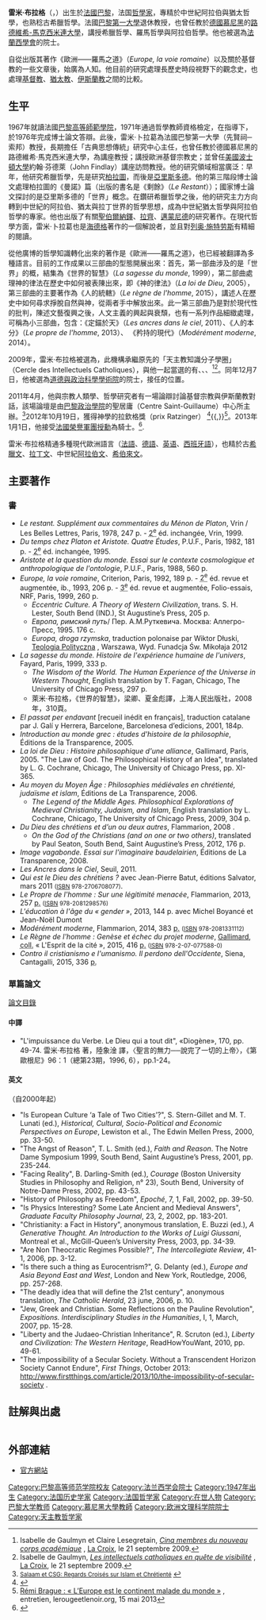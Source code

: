{{roughtranslation|time=2016-01-25T12:16:37+00:00}}
{{noteta
|1=zh-hans:布拉格; zh-hant:卜拉葛
}}
{{Infobox philosopher
|region = [[西方哲学|西方哲学]]
|name    = 雷米·布拉格<br/>（{{lang|fr|Rémi Brague}}）
|image   = Paris - Rémi Brague - 1.jpg
|caption = （摄于2017年）
|birth_date  = {{birth date and age|1947|9|08}}
|birth_place = {{FRA}} [[巴黎|巴黎]]
|school_tradition = [[歐陸哲學|歐陸哲學]]<br/>[[現象學|現象學]]
|main_interests = {{plainlist|
* [[哲学|哲学]]
* [[形上學|形上學]]
* [[宇宙学|宇宙学]]
* [[政治哲学|政治哲学]]
* [[宗教哲学|宗教哲学]]
* [[法学|法学]]
* [[西方文化|西方文化]]
* [[亞里斯多德主義|亞里斯多德主義]]
* [[世俗|世俗]]
* [[伊斯兰哲学|伊斯兰哲学]]
* [[猶太教哲學|猶太教哲學]]
}}
|notable_ideas  = {{plainlist|
* 古罗马精神-西方文明
* [[世俗主义|世俗主义]]/[[世俗|世俗]]
}}
|influences = {{flatlist|
* [[亚里士多德|亚里士多德]]
* [[柏拉图|柏拉图]]
* [[马丁·海德格尔|马丁·海德格尔]]
* [[列奥·施特劳斯|列奥·施特劳斯]]
* [[邁蒙尼德|邁蒙尼德]]
* [[法拉比|法拉比]]
* [[托马斯·阿奎那|托马斯·阿奎那]]
}}
}}
'''雷米·布拉格'''（{{lang-fr|Rémi Brague}}，{{bd|1947年|9月8日}}）出生於[[法國|法國]][[巴黎|巴黎]]，法国[[哲學家|哲學家]]，專精於中世紀阿拉伯與猶太哲學，也熟稔古希臘哲學。法國[[巴黎第一大學|巴黎第一大學]]退休教授，也曾任教於[[德國|德國]][[慕尼黑|慕尼黑]]的[[路德維希-馬克西米連大學|路德維希-馬克西米連大學]]，講授希臘哲學、羅馬哲學與阿拉伯哲學。他也被選為[[法蘭西學會|法蘭西學會]]的院士。

自從出版其著作《歐洲——羅馬之道》（''Europe, la voie romaine''）以及關於基督教的一些文章後，始廣為人知。他目前的研究處理長歷史時段視野下的觀念史，也處理[[基督教|基督教]]、[[猶太教|猶太教]]、[[伊斯蘭教|伊斯蘭教]]之間的比較。

== 生平 ==
1967年就讀法國[[巴黎高等師範學院|巴黎高等師範學院]]，1971年通過哲學教師資格檢定，在{{link-fr|皮耶·歐班克|Pierre Aubenque}}指導下，於1976年完成博士論文答辯。此後，雷米‧卜拉葛為法國巴黎第一大學（先賢祠─索邦）教授，長期擔任「古典思想傳統」研究中心主任，也曾任教於德國慕尼黑的路德維希‧馬克西米連大學，為{{link-fr|羅曼諾·瓜第尼|Romano Guardini}}講座教授；講授歐洲基督宗教史；並曾任[[美國|美國]][[波士頓大學|波士頓大學]]約翰·芬德萊（John Findlay）講座訪問教授。他的研究領域相當廣泛：早年，他研究希臘哲學，先是研究[[柏拉圖|柏拉圖]]，而後是[[亞里斯多德|亞里斯多德]]。他的第三階段博士論文處理柏拉圖的《曼諾》篇（出版的書名是《剩餘》（''Le Restant''））；國家博士論文探討的是亞里斯多德的「世界」概念。在鑽研希臘哲學之後，他的研究主力方向轉到中世紀的阿拉伯、猶太與拉丁世界的哲學思想，成為中世紀猶太哲學與阿拉伯哲學的專家。他也出版了有關[[聖伯爾納鐸|聖伯爾納鐸]]、[[拉齊|拉齊]]、[[邁蒙尼德|邁蒙尼德]]的研究著作。在現代哲學方面，雷米‧卜拉葛也是[[马丁·海德格尔|海德格]]著作的一個解說者，並且對[[列奥·施特劳斯|列奥·施特劳斯]]有精細的閱讀。

從他廣博的哲學知識轉化出來的著作是《歐洲——羅馬之道》，也已經被翻譯為多種語言。目前的工作成果以三部曲的型態開展出來：首先，第一部曲涉及的是「世界」的概，結集為《世界的智慧》（''La sagesse du monde'', 1999），第二部曲處理神的律法在歷史中如何被表陳出來，即《神的律法》（''La loi de Dieu'', 2005），第三部曲的主要著作為《人的統轄》（''Le règne de l'homme'', 2015），講述人在歷史中如何尋求掙脫自然與神，從兩者手中解放出來。此一第三部曲乃是對於現代性的批判，陳述文藝復興之後，人文主義的興起與衰頹，也有一系列作品細緻處理，可稱為小三部曲，包含：《定錨於天》（''Les ancres dans le ciel'', 2011）、《人的本分》（''Le propre de l'homme'', 2013）、 《矜持的現代》（''Modérément moderne'', 2014）。

2009年，雷米·布拉格被選為{{link-fr|法國天主教學院的院士|Académie catholique de France}}，此機構承繼原先的「天主教知識分子學圈」（Cercle des Intellectuels Catholiques），與他一起當選的有{{link-fr|皮耶·馬農|Pierre Manent}}、{{link-fr|菲利浦·卡培|Philippe Capelle}}、{{link-fr|提耶里·埃斯凱希|Thierry Escaich}}、{{link-fr|娜塔莉·奈貝|Nathalie Naber}}<ref>Isabelle de Gaulmyn et Claire Lesegretain, ''[http://www.la-croix.com/article/index.jsp?docId=2394076&rubId=786 Cinq membres du nouveau corps académique] {{Wayback|url=http://www.la-croix.com/article/index.jsp?docId=2394076&rubId=786 |date=20091001041150 }}'', [[La_Croix|La Croix]], le 21 septembre 2009.</ref><ref>Isabelle de Gaulmyn, ''[http://www.la-croix.com/article/index.jsp?docId=2394074&rubId=1098 Les intellectuels catholiques en quête de visibilité] {{Wayback|url=http://www.la-croix.com/article/index.jsp?docId=2394074&rubId=1098 |date=20091225140051 }}'', [[La_Croix|La Croix]], le 21 septembre 2009.</ref>。同年12月7日，他被選為[[道德與政治科學學術院|道德與政治科學學術院]]的院士，接任{{link-fr|瓊-馬利·贊伯|Jean-Marie Zemb}}的位置。

2011年4月，他與宗教人類學、哲學研究者{{link-fr|馬雷克·薛貝|Malek Chebel}}有一場論辯討論基督宗教與伊斯蘭教對話，該場論壇是由[[巴黎政治學院|巴黎政治學院]]的聖居庸（Centre Saint-Guillaume）中心所主辦。<ref><small>[http://www.lapeniche.net/actualite/index.php/post/2011/04/13/Salaam-et-CSG%3A-Regards-Croisés-sur-Islam-et-Chrétienté Salaam et CSG: Regards Croisés sur Islam et Chrétienté] {{webarchive|url=https://web.archive.org/web/20140624160756/http://www.lapeniche.net/actualite/index.php/post/2011/04/13/Salaam-et-CSG%3A-Regards-Crois%C3%A9s-sur-Islam-et-Chr%C3%A9tient%C3%A9 |date=2014-06-24 }}</small></ref>2012年10月19日，獲得神學的拉欽格獎（prix Ratzinger） <ref>{{Cite web |url=http://www.news.va/fr/news/remi-brague-recoit-le-prix-ratzinger |title=Rémi Brague reçoit le prix Ratzinger |accessdate=2016-01-25 |archive-date=2016-02-01 |archive-url=https://web.archive.org/web/20160201135013/http://www.news.va/fr/news/remi-brague-recoit-le-prix-ratzinger |dead-url=yes }}</ref>{{,}}<ref>[http://www.lerougeetlenoir.org/les-inquisitoriales/remi-brague-l-europe-est-le-continent-malade-du-monde Rémi Brague : « L’Europe est le continent malade du monde »] {{Wayback|url=http://www.lerougeetlenoir.org/les-inquisitoriales/remi-brague-l-europe-est-le-continent-malade-du-monde |date=20140624230211 }}, entretien, lerougeetlenoir.org, 15 mai 2013</ref>。2013年1月1日，他接受[[法國榮譽軍團勳章|法國榮譽軍團授勳]]為騎士。<ref>{{Cite web |url=http://www.legifrance.gouv.fr/affichTexte.do;jsessionid=6F6BEB4960D90C894B13DAD8796A3757.tpdjo11v_1?cidTexte=JORFTEXT000026871328&dateTexte=&oldAction=rechJO&categorieLien=id |title=Décret du 31 décembre 2012 portant promotion et nomination |accessdate=2016-01-25 |archive-date=2014-12-25 |archive-url=https://web.archive.org/web/20141225210641/http://www.legifrance.gouv.fr/affichTexte.do;jsessionid=6F6BEB4960D90C894B13DAD8796A3757.tpdjo11v_1?cidTexte=JORFTEXT000026871328&dateTexte=&oldAction=rechJO&categorieLien=id |dead-url=no }}</ref>.

雷米·布拉格精通多種現代歐洲語言（[[法語|法語]]、[[德語|德語]]、[[英语|英语]]、[[西班牙語|西班牙語]]），也精於古[[希臘文|希臘文]]、[[拉丁文|拉丁文]]、中世紀[[阿拉伯文|阿拉伯文]]、[[希伯來文|希伯來文]]。

== 主要著作 ==
=== 書 ===
* ''Le restant. Supplément aux commentaires du Ménon de Platon'', Vrin / Les Belles Lettres, Paris, 1978, 247 p. - <abbr class="abbr" title="Deuxième">2<sup>e</sup></abbr><abbr class="abbr" title="Deuxième"></abbr> éd. inchangée, Vrin, 1999.
* ''Du temps chez Platon et Aristote. Quatre Études'', P.U.F., Paris, 1982, 181 p. - <abbr class="abbr" title="Deuxième">2<sup>e</sup></abbr><abbr class="abbr" title="Deuxième"></abbr> éd. inchangée, 1995. 
* ''Aristote et la question du monde. Essai sur le contexte cosmologique et anthropologique de l'ontologie'', P.U.F., Paris, 1988, 560 p.
* ''Europe, la voie romaine'', Criterion, Paris, 1992, 189 p. - <abbr class="abbr" title="Deuxième">2<sup>e</sup></abbr><abbr class="abbr" title="Deuxième"></abbr> éd. revue et augmentée, ib., 1993, 206 p. - <abbr class="abbr" title="Troisième">3<sup>e</sup></abbr><abbr class="abbr" title="Troisième"></abbr> éd. revue et augmentée, Folio-essais, NRF, Paris, 1999, 260 p. 
** ''Eccentric Culture. A Theory of Western Civilization'', trans. S. H. Lester, South Bend (IND.), St Augustine’s Press, 205 p.
** ''Европа, римский путь''/ Пер. А.М.Руткевича. Москва: Аллегро-Пресс, 1995. 176 с.
** ''Europa, droga rzymska'', traduction polonaise par Wiktor Dłuski, [http://www.teologiapolityczna.pl Teologia Polityczna] {{Wayback|url=http://www.teologiapolityczna.pl/ |date=20200718145637 }}, Warszawa, Wyd. Funadcja Św. Mikołaja 2012
* ''La sagesse du monde. Histoire de l'expérience humaine de l'univers'', Fayard, Paris, 1999, 333 p. 
** ''The Wisdom of the World. The Human Experience of the Universe in Western Thought'', English translation by T. Fagan, Chicago, The University of Chicago Press, 297 p. 
** 萊米·布拉格，《世界的智慧》，梁卿、夏金彪譯，上海人民出版社，2008年，310頁。
* ''El passat per endavant'' [recueil inédit en français], traduction catalane par J. Galí y Herrera, Barcelone, Barcelonesa d’edicions, 2001, 184p.
* ''Introduction au monde grec : études d'histoire de la philosophie'', Éditions de la Transparence, 2005.
* ''La loi de Dieu : Histoire philosophique d'une alliance'', Gallimard, Paris, 2005. "The Law of God. The Philosophical History of an Idea", translated by L. G. Cochrane, Chicago, The University of Chicago Press, pp. XI-365.
* ''Au moyen du Moyen Âge : Philosophies médiévales en chrétienté, judaïsme et islam'', Éditions de La Transparence, 2006. 
** ''The Legend of the Middle Ages. Philosophical Explorations of Medieval Christianity, Judaism, and Islam'', English translation by L. Cochrane, Chicago, The University of Chicago Press, 2009, 304 p.
* ''Du Dieu des chrétiens et d’un ou deux autres'', Flammarion, 2008 {{ISBN|2081213192}}. 
** ''On the God of the Christians (and on one or two others)'', translated by Paul Seaton, South Bend, Saint Augustine’s Press, 2012, 176 p.
* ''Image vagabonde. Essai sur l'imaginaire baudelairien'', Éditions de La Transparence, 2008.
* ''Les Ancres dans le Ciel'', Seuil, 2011.
* ''Qui est le Dieu des chrétiens ?'' avec Jean-Pierre Batut, éditions Salvator, mars 2011 <small>([[国际标准书号|ISBN]] <span class="nowrap">978-2706708077</span>)</small>.
* <span class="ouvrage" id="2013"><cite class="italique">Le Propre de l'homme : Sur une légitimité menacée</cite>, Flammarion,‎ <time>2013</time>, 257 <abbr class="abbr" title="pages">p.</abbr> </span><span class="ouvrage" id="2013"><small style="line-height:1em;">([[国际标准书号|ISBN]] <span class="nowrap">978-2081298576</span>)</small></span><span class="ouvrage" id="2013"></span>
* ''L'éducation à l'âge du « gender »'', 2013, 144 p. {{ISBN|9782706709814}} avec Michel Boyancé et Jean-Noël Dumont
* <span class="ouvrage" id="2014"><cite class="italique">Modérément moderne</cite>, Flammarion,‎ <time>2014</time>, 383 <abbr class="abbr" title="pages">p.</abbr> </span><span class="ouvrage" id="2014"><small style="line-height:1em;">([[国际标准书号|ISBN]] <span class="nowrap">978-2081331112</span>)</small></span><span class="ouvrage" id="2014"></span>
* <span class="ouvrage" id="2015"><cite class="italique">Le Règne de l'homme : Genèse et échec du projet moderne</cite>, [[伽利玛出版社|Gallimard]], <abbr class="abbr" title="collection">coll.</abbr> </span><span class="ouvrage" id="2015">« L'Esprit de la cité »,‎ <time>2015</time>, 416 <abbr class="abbr" title="pages">p.</abbr> </span><span class="ouvrage" id="2015"><small style="line-height:1em;">([[国际标准书号|ISBN]] <span class="nowrap">978-2-07-077588-0</span>)</small></span><span class="ouvrage" id="2015"></span>
* <span class="ouvrage"><cite class="italique">Contro il ''cristianismo'' e ''l'umanismo''. </cite></span><span class="ouvrage"><cite class="italique">Il perdono dell'Occidente</cite>, Siena, Cantagalli,‎ <time>2015</time>, 336 <abbr class="abbr" title="pages">p.</abbr></span><span class="ouvrage"></span>

=== 單篇論文 ===
[https://web.archive.org/web/20160303233239/http://gramata.univ-paris1.fr/BRAGUE 論文目錄]
====中譯====
* "L'impuissance du Verbe. Le Dieu qui a tout dit", «Diogène», 170, pp. 49-74. 雷米‧布拉格 著，陸象淦 譯，〈聖言的無力──說完了一切的上帝〉，《第歐根尼》96：1（總第23期，1996, 6），pp.1-24。

====英文====
（自2000年起）
* "Is European Culture ‘a Tale of Two Cities’?", S. Stern-Gillet and M. T. Lunati (ed.), ''Historical, Cultural, Socio-Political and Economic Perspectives on Europe'', Lewiston et al., The Edwin Mellen Press, 2000, pp. 33-50.
* "The Angst of Reason", T. L. Smith (ed.), ''Faith and Reason''. The Notre Dame Symposium 1999, South Bend, Saint Augustine’s Press, 2001, pp. 235-244.
* "Facing Reality", B. Darling-Smith (ed.), ''Courage'' (Boston University Studies in Philosophy and Religion, n° 23), South Bend, University of Notre-Dame Press, 2002, pp. 43-53.
* "History of Philosophy as Freedom", ''Epoché'', 7, 1, Fall, 2002, pp. 39-50.
* "Is Physics Interesting? Some Late Ancient and Medieval Answers", ''Graduate Faculty Philosophy Journal'', 23, 2, 2002, pp. 183-201.
* "Christianity: a Fact in History", anonymous translation, E. Buzzi (ed.), ''A Generative Thought. An Introduction to the Works of Luigi Giussani'', Montreal et al., McGill-Queen’s University Press, 2003, pp. 34-39.
* "Are Non Theocratic Regimes Possible?", ''The Intercollegiate Review'', 41-1, 2006, pp. 3-12.
* "Is there such a thing as Eurocentrism?", G. Delanty (ed.), ''Europe and Asia Beyond East and West'', London and  New York, Routledge, 2006, pp. 257-268.
* "The deadly idea that will define the 21st century", anonymous translation, ''The Catholic Herald'', 23 june, 2006, p. 10.
* "Jew, Greek and Christian. Some Reflections on the Pauline Revolution", ''Expositions. Interdisciplinary Studies in the Humanities'', I, 1, March, 2007, pp. 15-28.
* "Liberty and the Judaeo-Christian Inheritance", R. Scruton (ed.), ''Liberty and Civilization: The Western Heritage'', ReadHowYouWant, 2010, pp. 49-61.
* "The impossibility of a Secular Society. Without a Transcendent Horizon Society Cannot Endure",  ''First Things'', October 2013: http://www.firstthings.com/article/2013/10/the-impossibility-of-secular-society {{Wayback|url=http://www.firstthings.com/article/2013/10/the-impossibility-of-secular-society |date=20160125133733 }}.

== 註解與出處 ==
<div class="references-small decimal" style="-moz-column-count:2;-webkit-column-count:2;column-count:2;">
<references></references>
</div>

== 外部連結 ==
* [http://remibrague.com 官方網站] {{Wayback|url=http://remibrague.com/ |date=20190620101101 }}

{{DEFAULTSORT:Brague, Remi}}
{{Authority control}}
[[Category:巴黎高等师范学院校友|Category:巴黎高等师范学院校友]]
[[Category:法兰西学会院士|Category:法兰西学会院士]]
[[Category:1947年出生|Category:1947年出生]]
[[Category:法国历史学家|Category:法国历史学家]]
[[Category:法国哲学家|Category:法国哲学家]]
[[Category:在世人物|Category:在世人物]]
[[Category:巴黎大学教师|Category:巴黎大学教师]]
[[Category:慕尼黑大學教師|Category:慕尼黑大學教師]]
[[Category:欧洲文理科学院院士|Category:欧洲文理科学院院士]]
[[Category:天主教哲学家|Category:天主教哲学家]]